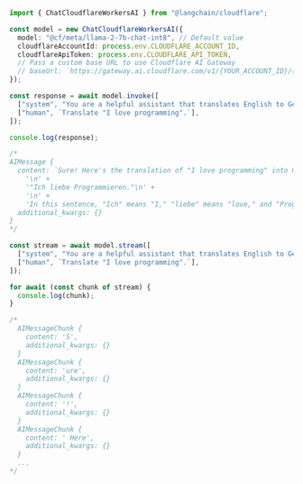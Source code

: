 ```typescript
import { ChatCloudflareWorkersAI } from "@langchain/cloudflare";

const model = new ChatCloudflareWorkersAI({
  model: "@cf/meta/llama-2-7b-chat-int8", // Default value
  cloudflareAccountId: process.env.CLOUDFLARE_ACCOUNT_ID,
  cloudflareApiToken: process.env.CLOUDFLARE_API_TOKEN,
  // Pass a custom base URL to use Cloudflare AI Gateway
  // baseUrl: `https://gateway.ai.cloudflare.com/v1/{YOUR_ACCOUNT_ID}/{GATEWAY_NAME}/workers-ai/`,
});

const response = await model.invoke([
  ["system", "You are a helpful assistant that translates English to German."],
  ["human", `Translate "I love programming".`],
]);

console.log(response);

/*
AIMessage {
  content: `Sure! Here's the translation of "I love programming" into German:\n` +
    '\n' +
    '"Ich liebe Programmieren."\n' +
    '\n' +
    'In this sentence, "Ich" means "I," "liebe" means "love," and "Programmieren" means "programming."',
  additional_kwargs: {}
}
*/

const stream = await model.stream([
  ["system", "You are a helpful assistant that translates English to German."],
  ["human", `Translate "I love programming".`],
]);

for await (const chunk of stream) {
  console.log(chunk);
}

/*
  AIMessageChunk {
    content: 'S',
    additional_kwargs: {}
  }
  AIMessageChunk {
    content: 'ure',
    additional_kwargs: {}
  }
  AIMessageChunk {
    content: '!',
    additional_kwargs: {}
  }
  AIMessageChunk {
    content: ' Here',
    additional_kwargs: {}
  }
  ...
*/
```
